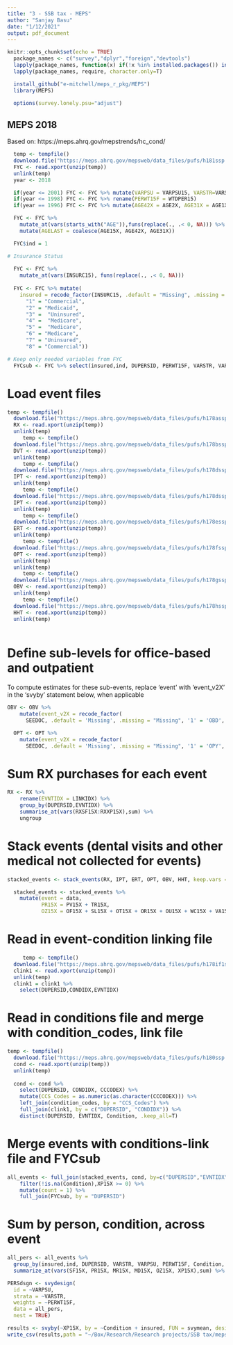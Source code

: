 ```yaml
---
title: "3 - SSB tax - MEPS"
author: "Sanjay Basu"
date: "1/12/2021"
output: pdf_document
---
```


```r
knitr::opts_chunk$set(echo = TRUE)
  package_names <- c("survey","dplyr","foreign","devtools")
  lapply(package_names, function(x) if(!x %in% installed.packages()) install.packages(x, repos='http://cran.us.r-project.org'))
  lapply(package_names, require, character.only=T)

  install_github("e-mitchell/meps_r_pkg/MEPS")
  library(MEPS)

  options(survey.lonely.psu="adjust")
```

## MEPS 2018
Based on: https://meps.ahrq.gov/mepstrends/hc_cond/

```r
  temp <- tempfile()
  download.file("https://meps.ahrq.gov/mepsweb/data_files/pufs/h181ssp.zip",temp)
  FYC <- read.xport(unzip(temp))
  unlink(temp)
  year <- 2018

  if(year <= 2001) FYC <- FYC %>% mutate(VARPSU = VARPSU15, VARSTR=VARSTR15)
  if(year <= 1998) FYC <- FYC %>% rename(PERWT15F = WTDPER15)
  if(year == 1996) FYC <- FYC %>% mutate(AGE42X = AGE2X, AGE31X = AGE1X)

  FYC <- FYC %>%
    mutate_at(vars(starts_with("AGE")),funs(replace(., .< 0, NA))) %>%
    mutate(AGELAST = coalesce(AGE15X, AGE42X, AGE31X))

  FYC$ind = 1  

# Insurance Status
  
  FYC <- FYC %>%
    mutate_at(vars(INSURC15), funs(replace(., .< 0, NA))) 
  
  FYC <- FYC %>% mutate(
    insured = recode_factor(INSURC15, .default = "Missing", .missing = "Missing", 
      "1" = "Commercial",
      "2" = "Medicaid",
      "3" =  "Uninsured",
      "4" =  "Medicare",
      "5" =  "Medicare",
      "6" = "Medicare",
      "7" = "Uninsured",
      "8" = "Commercial"))

# Keep only needed variables from FYC
  FYCsub <- FYC %>% select(insured,ind, DUPERSID, PERWT15F, VARSTR, VARPSU)
```

# Load event files

```r
temp <- tempfile()
  download.file("https://meps.ahrq.gov/mepsweb/data_files/pufs/h178assp.zip",temp)
  RX <- read.xport(unzip(temp))
  unlink(temp)
     temp <- tempfile()
  download.file("https://meps.ahrq.gov/mepsweb/data_files/pufs/h178bssp.zip",temp)
  DVT <- read.xport(unzip(temp))
  unlink(temp)
     temp <- tempfile()
  download.file("https://meps.ahrq.gov/mepsweb/data_files/pufs/h178dssp.zip",temp)
  IPT <- read.xport(unzip(temp))
  unlink(temp)
     temp <- tempfile()
  download.file("https://meps.ahrq.gov/mepsweb/data_files/pufs/h178dssp.zip",temp)
  IPT <- read.xport(unzip(temp))
  unlink(temp)  
     temp <- tempfile()
  download.file("https://meps.ahrq.gov/mepsweb/data_files/pufs/h178essp.zip",temp)
  ERT <- read.xport(unzip(temp))
  unlink(temp)  
     temp <- tempfile()
  download.file("https://meps.ahrq.gov/mepsweb/data_files/pufs/h178fssp.zip",temp)
  OPT <- read.xport(unzip(temp))
  unlink(temp)    
  unlink(temp)  
     temp <- tempfile()
  download.file("https://meps.ahrq.gov/mepsweb/data_files/pufs/h178gssp.zip",temp)
  OBV <- read.xport(unzip(temp))
  unlink(temp)    
     temp <- tempfile()
  download.file("https://meps.ahrq.gov/mepsweb/data_files/pufs/h178hssp.zip",temp)
  HHT <- read.xport(unzip(temp))
  unlink(temp)    
  

```

# Define sub-levels for office-based and outpatient
To compute estimates for these sub-events, replace 'event' with 'event_v2X'
in the 'svyby' statement below, when applicable

```r
OBV <- OBV %>%
    mutate(event_v2X = recode_factor(
      SEEDOC, .default = 'Missing', .missing = "Missing", '1' = 'OBD', '2' = 'OBO'))

  OPT <- OPT %>%
    mutate(event_v2X = recode_factor(
      SEEDOC, .default = 'Missing', .missing = "Missing", '1' = 'OPY', '2' = 'OPZ'))
```

# Sum RX purchases for each event

```r
RX <- RX %>%
    rename(EVNTIDX = LINKIDX) %>%
    group_by(DUPERSID,EVNTIDX) %>%
    summarise_at(vars(RXSF15X:RXXP15X),sum) %>%
    ungroup
```

# Stack events (dental visits and other medical not collected for events)

```r
stacked_events <- stack_events(RX, IPT, ERT, OPT, OBV, HHT, keep.vars = c('SEEDOC','event_v2X'))

  stacked_events <- stacked_events %>%
    mutate(event = data,
           PR15X = PV15X + TR15X,
           OZ15X = OF15X + SL15X + OT15X + OR15X + OU15X + WC15X + VA15X)
```

# Read in event-condition linking file

```r
     temp <- tempfile()
  download.file("https://meps.ahrq.gov/mepsweb/data_files/pufs/h178if1ssp.zip",temp)
  clink1 <- read.xport(unzip(temp))
  unlink(temp)  
  clink1 = clink1 %>%
    select(DUPERSID,CONDIDX,EVNTIDX)
```

# Read in conditions file and merge with condition_codes, link file

```r
temp <- tempfile()
  download.file("https://meps.ahrq.gov/mepsweb/data_files/pufs/h180ssp.zip",temp)
  cond <- read.xport(unzip(temp))
  unlink(temp)      
  
  cond <- cond %>%
    select(DUPERSID, CONDIDX, CCCODEX) %>%
    mutate(CCS_Codes = as.numeric(as.character(CCCODEX))) %>%
    left_join(condition_codes, by = "CCS_Codes") %>%
    full_join(clink1, by = c("DUPERSID", "CONDIDX")) %>%
    distinct(DUPERSID, EVNTIDX, Condition, .keep_all=T)
```

# Merge events with conditions-link file and FYCsub

```r
all_events <- full_join(stacked_events, cond, by=c("DUPERSID","EVNTIDX")) %>%
    filter(!is.na(Condition),XP15X >= 0) %>%
    mutate(count = 1) %>%
    full_join(FYCsub, by = "DUPERSID")
```

# Sum by person, condition, across event

```r
all_pers <- all_events %>%
  group_by(insured,ind, DUPERSID, VARSTR, VARPSU, PERWT15F, Condition, count) %>%
  summarize_at(vars(SF15X, PR15X, MR15X, MD15X, OZ15X, XP15X),sum) %>% ungroup

PERSdsgn <- svydesign(
  id = ~VARPSU,
  strata = ~VARSTR,
  weights = ~PERWT15F,
  data = all_pers,
  nest = TRUE)

results <- svyby(~XP15X, by = ~Condition + insured, FUN = svymean, design = PERSdsgn)
write_csv(results,path = "~/Box/Research/Research projects/SSB tax/meps.csv")

```

